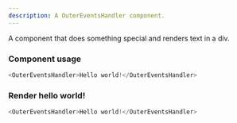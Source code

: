 ```yaml
---
description: A OuterEventsHandler component.
---
```



A component that does something special and renders text in a div.

### Component usage
```js
<OuterEventsHandler>Hello world!</OuterEventsHandler>
```

### Render hello world!

```js live
<OuterEventsHandler>Hello world!</OuterEventsHandler>
```
